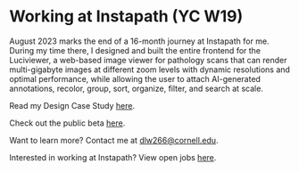 # Working at Instapath (YC W19)

August 2023 marks the end of a 16-month journey at Instapath for me. During my time there, I designed and built the entire frontend for the Luciviewer, a web-based image viewer for pathology scans that can render multi-gigabyte images at different zoom levels with dynamic resolutions and optimal performance, while allowing the user to attach AI-generated annotations, recolor, group, sort, organize, filter, and search at scale.

Read my Design Case Study [here](/files/ip.pdf).

Check out the public beta [here](https://viewerbeta.instapath.app/).

Want to learn more? Contact me at [dlw266@cornell.edu](mailto:dlw266@cornell.edu).

Interested in working at Instapath? View open jobs [here](https://www.instapathbio.com/Careers).
